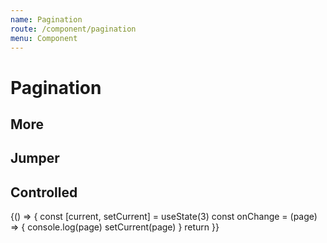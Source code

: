```yaml
---
name: Pagination
route: /component/pagination
menu: Component
---
```



# Pagination

<Playground>
  <Pagination defaultCurrent={1} total={50} />
</Playground>

## More

<Playground>
  <Pagination defaultCurrent={6} total={500} />
</Playground>

## Jumper

<Playground>
  <Pagination showQuickJumper defaultCurrent={2} total={500} />
</Playground>

## Controlled

<Playground>
  {() => {
    const [current, setCurrent] = useState(3)
    const onChange = (page) => {
      console.log(page)
      setCurrent(page)
    }
    return <Pagination current={current} onChange={onChange} total={50} />
  }}
</Playground>
